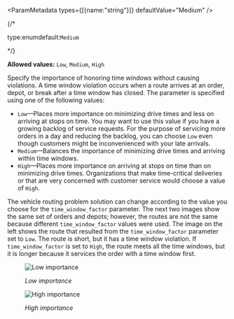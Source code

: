 
<ParamMetadata types={[{name:"string"}]} defaultValue="Medium" />

{/* <p class="space-x-2"><span class="font-sm text-color-3">type:enum</span><span class="font-bold text-[#6d29cc]">default:`Medium`</span></p> */}

**Allowed values:** `Low`, `Medium`, `High`

Specify the importance of honoring time windows without causing violations. A time window violation occurs when a route arrives at an order, depot, or break after a time window has closed. The parameter is specified using one of the following values:

-   `Low`—Places more importance on minimizing drive times and less on arriving at stops on time. You may want to use this value if you have a growing backlog of service requests. For the purpose of servicing more orders in a day and reducing the backlog, you can choose `Low` even though customers might be inconvenienced with your late arrivals.
-   `Medium`—Balances the importance of minimizing drive times and arriving within time windows.
-   `High`—Places more importance on arriving at stops on time than on minimizing drive times. Organizations that make time-critical deliveries or that are very concerned with customer service would choose a value of `High`.

The vehicle routing problem solution can change according to the value you choose for the `time_window_factor` parameter. The next two images show the same set of orders and depots; however, the routes are not the same because different `time_window_factor` values were used. The image on the left shows the route that resulted from the `time_window_factor` parameter set to `Low`. The route is short, but it has a time window violation. If `time_window_factor` is set to `High`, the route meets all the time windows, but it is longer because it services the order with a time window first.

<ColumnLayout layout={2}>

<Column>

<Figure>

![Low importance](../../images/VRP_TimeWindows_LowImportance.png)

<Caption>

_Low importance_

</Caption>

</Figure>

</Column>

<Column>

<Figure>

![High importance](../../images/VRP_TimeWindows_HighImportance.png)

<Caption>

_High importance_

</Caption>

</Figure>

</Column>

</ColumnLayout>